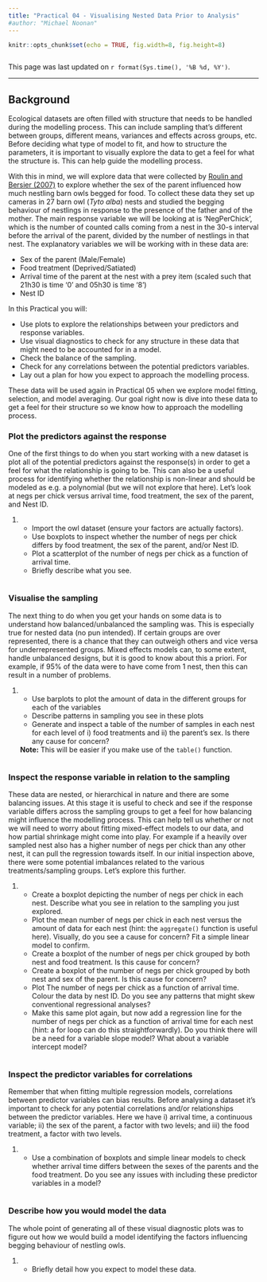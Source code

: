 ```yaml
---
title: "Practical 04 - Visualising Nested Data Prior to Analysis"
#author: "Michael Noonan"
---
```


```r
knitr::opts_chunk$set(echo = TRUE, fig.width=8, fig.height=8)

```

```r
```
This page was last updated on `r format(Sys.time(), '%B %d, %Y')`.

* * *
## Background

Ecological datasets are often filled with structure that needs to be handled during the modelling process. This can include sampling that's different between groups, different means, variances and effects across groups, etc. Before deciding what type of model to fit, and how to structure the parameters, it is important to visually explore the data to get a feel for what the structure is. This can help guide the modelling process.

With this in mind, we will explore data that were collected by [Roulin and Bersier (2007)](https://doi.org/10.1016/j.anbehav.2007.01.027) to explore whether the sex of the parent influenced how much nestling barn owls begged for food. To collect these data they set up cameras in 27 barn owl (_Tyto alba_) nests and studied the begging behaviour of nestlings in response to the presence of the father and of the mother. The main response variable we will be looking at is 'NegPerChick', which is the number of counted calls coming from a nest in the 30-s interval before the arrival of the parent, divided by the number of nestlings in that nest. The explanatory variables we will be working with in these data are:

* Sex of the parent (Male/Female)
* Food treatment (Deprived/Satiated)
* Arrival time of the parent at the nest with a prey item (scaled such that 21h30 is time '0' and 05h30 is time '8')
* Nest ID

In this Practical you will:

* Use plots to explore the relationships between your predictors and response variables.
* Use visual diagnostics to check for any structure in these data that might need to be accounted for in a model.
* Check the balance of the sampling.
* Check for any correlations between the potential predictors variables.
* Lay out a plan for how you expect to approach the modelling process.

These data will be used again in Practical 05 when we explore model fitting, selection, and model averaging. Our goal right now is dive into these data to get a feel for their structure so we know how to approach the modelling process.

### Plot the predictors against the response

One of the first things to do when you start working with a new dataset is plot all of the potential predictors against the response(s) in order to get a feel for what the relationship is going to be. This can also be a useful process for identifying whether the relationship is non-linear and should be modeled as e.g. a polynomial (but we will not explore that here). Let's look at negs per chick versus arrival time, food treatment, the sex of the parent, and Nest ID.

1. <ol>
* Import the owl dataset (ensure your factors are actually factors).
* Use boxplots to inspect whether the number of negs per chick differs by food treatment, the sex of the parent, and/or Nest ID.
* Plot a scatterplot of the number of negs per chick as a function of arrival time.
* Briefly describe what you see.
</ol>

```R
```

### Visualise the sampling

The next thing to do when you get your hands on some data is to understand how balanced/unbalanced the sampling was. This is especially true for nested data (no pun intended). If certain groups are over represented, there is a chance that they can outweigh others and vice versa for underrepresented groups. Mixed effects models can, to some extent, handle unbalanced designs, but it is good to know about this a priori. For example, if 95% of the data were to have come from 1 nest, then this can result in a number of problems.

1. <ol>
* Use barplots to plot the amount of data in the different groups for each of the variables
* Describe patterns in sampling you see in these plots
* Generate and inspect a table of the number of samples in each nest for each level of i) food treatments and ii) the parent's sex. Is there any cause for concern?

__Note:__ This will be easier if you make use of the `table()` function.
</ol>

```R
```

### Inspect the response variable in relation to the sampling

These data are nested, or hierarchical in nature and there are some balancing issues. At this stage it is useful to check and see if the response variable differs across the sampling groups to get a feel for how balancing might influence the modelling process. This can help tell us whether or not we will need to worry about fitting mixed-effect models to our data, and how partial shrinkage might come into play. For example if a heavily over sampled nest also has a higher number of negs per chick than any other nest, it can pull the regression towards itself. In our initial inspection above, there were some potential imbalances related to the various treatments/sampling groups. Let's explore this further.

1. <ol>
* Create a boxplot depicting the number of negs per chick in each nest. Describe what you see in relation to the sampling you just explored.
* Plot the mean number of negs per chick in each nest versus the amount of data for each nest (hint: the `aggregate()` function is useful here). Visually, do you see a cause for concern? Fit a simple linear model to confirm.
* Create a boxplot of the number of negs per chick grouped by both nest and food treatment. Is this cause for concern?
* Create a boxplot of the number of negs per chick grouped by both nest and sex of the parent. Is this cause for concern?
* Plot The number of negs per chick as a function of arrival time. Colour the data by nest ID. Do you see any patterns that might skew conventional regressional analyses?
* Make this same plot again, but now add a regression line for the number of negs per chick as a function of arrival time for each nest (hint: a for loop can do this straightforwardly). Do you think there will be a need for a variable slope model? What about a variable intercept model? 
</ol>

```R
```

### Inspect the predictor variables for correlations

Remember that when fitting multiple regression models, correlations between predictor variables can bias results. Before analysing a dataset it's important to check for any potential correlations and/or relationships between the predictor variables. Here we have i) arrival time, a continuous variable; ii) the sex of the parent, a factor with two levels; and iii) the food treatment, a factor with two levels.

1. <ol>
* Use a combination of boxplots and simple linear models to check whether arrival time differs between the sexes of the parents and the food treatment. Do you see any issues with including these predictor variables in a model?

</ol>

```R
```


### Describe how you would model the data

The whole point of generating all of these visual diagnostic plots was to figure out how we would build a model identifying the factors influencing begging behaviour of nestling owls.

1. <ol>
* Briefly detail how you expect to model these data.
</ol>

